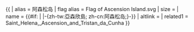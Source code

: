 {{ {{{1<noinclude>|country showdata</noinclude>}}}
| alias = 阿森松岛
| flag alias = Flag of Ascension Island.svg
| size = {{{size|}}}
| name = {{#if: {{{name|}}} | {{{name|}}} |-{zh-tw:亞森欣島; zh-cn:阿森松岛;}-}}
| altlink = {{{altlink|}}}
<noinclude>
| related1 = Saint_Helena,_Ascension_and_Tristan_da_Cunha
</noinclude>
}}<noinclude>
</noinclude>